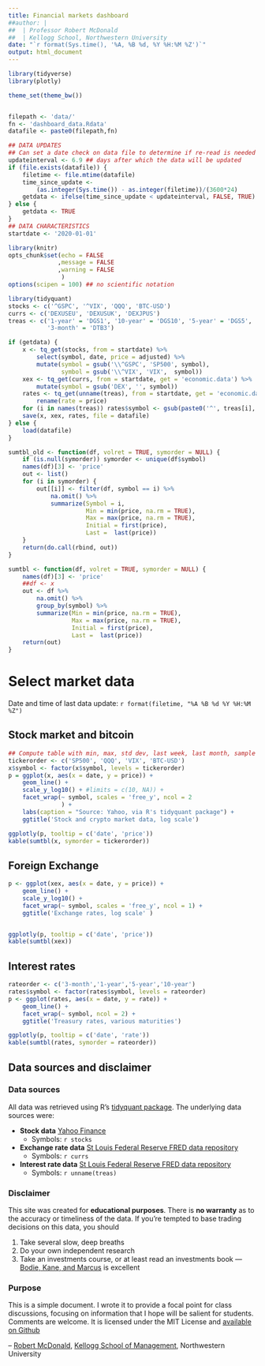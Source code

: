 ```yaml
---
title: Financial markets dashboard
##author: |
##  | Professor Robert McDonald
##  | Kellogg School, Northwestern University
date: "`r format(Sys.time(), '%A, %B %d, %Y %H:%M %Z')`"
output: html_document
---
```



```r
library(tidyverse)
library(plotly)

theme_set(theme_bw())


filepath <- 'data/'
fn <- 'dashboard_data.Rdata'
datafile <- paste0(filepath,fn)

## DATA UPDATES
## Can set a date check on data file to determine if re-read is needed
updateinterval <- 6.9 ## days after which the data will be updated
if (file.exists(datafile)) {
    filetime <- file.mtime(datafile)
    time_since_update <-
        (as.integer(Sys.time()) - as.integer(filetime))/(3600*24)
    getdata <- ifelse(time_since_update < updateinterval, FALSE, TRUE)
} else {
    getdata <- TRUE
}
## DATA CHARACTERISTICS
startdate <- '2020-01-01'

library(knitr)
opts_chunk$set(echo = FALSE
              ,message = FALSE
              ,warning = FALSE
               )
options(scipen = 100) ## no scientific notation
```

```r
library(tidyquant)
stocks <- c('^GSPC', '^VIX', 'QQQ', 'BTC-USD')
currs <- c('DEXUSEU', 'DEXUSUK', 'DEXJPUS')
treas <- c('1-year' = 'DGS1', '10-year' = 'DGS10', '5-year' = 'DGS5',
           '3-month' = 'DTB3')

if (getdata) {
    x <- tq_get(stocks, from = startdate) %>%
        select(symbol, date, price = adjusted) %>%
        mutate(symbol = gsub('\\^GSPC', 'SP500', symbol),
               symbol = gsub('\\^VIX', 'VIX',  symbol))
    xex <- tq_get(currs, from = startdate, get = 'economic.data') %>%
        mutate(symbol = gsub('DEX', '', symbol))
    rates <- tq_get(unname(treas), from = startdate, get = 'economic.data' ) %>%
        rename(rate = price)
    for (i in names(treas)) rates$symbol <- gsub(paste0('^', treas[i], '$'), i,  rates$symbol)
    save(x, xex, rates, file = datafile)
} else {
    load(datafile)
}

```

```r
sumtbl_old <- function(df, volret = TRUE, symorder = NULL) {
    if (is.null(symorder)) symorder <- unique(df$symbol)
    names(df)[3] <- 'price'
    out <- list()
    for (i in symorder) {
        out[[i]] <- filter(df, symbol == i) %>%
            na.omit() %>% 
            summarize(Symbol = i,
                      Min = min(price, na.rm = TRUE),
                      Max = max(price, na.rm = TRUE),
                      Initial = first(price),
                      Last =  last(price))
    }
    return(do.call(rbind, out))
}

sumtbl <- function(df, volret = TRUE, symorder = NULL) {
    names(df)[3] <- 'price'
    ##df <- x
    out <- df %>% 
        na.omit() %>%
        group_by(symbol) %>% 
        summarize(Min = min(price, na.rm = TRUE),
                  Max = max(price, na.rm = TRUE),
                  Initial = first(price),
                  Last =  last(price)) 
    return(out)
}


```

# Select market data {.tabset .tabset-pills}

Date and time of last data update: `r format(filetime, "%A %B %d %Y %H:%M %Z")`

## Stock market and bitcoin


```r

## Compute table with min, max, std dev, last week, last month, sample
tickerorder <- c('SP500', 'QQQ', 'VIX', 'BTC-USD')
x$symbol <- factor(x$symbol, levels = tickerorder)
p = ggplot(x, aes(x = date, y = price)) +
    geom_line() +
    scale_y_log10() + #limits = c(10, NA)) +
    facet_wrap(~ symbol, scales = 'free_y', ncol = 2
               ) +
    labs(caption = "Source: Yahoo, via R's tidyquant package") + 
    ggtitle('Stock and crypto market data, log scale')

ggplotly(p, tooltip = c('date', 'price'))
kable(sumtbl(x, symorder = tickerorder))
```

## Foreign Exchange

```r
p <- ggplot(xex, aes(x = date, y = price)) +
    geom_line() +
    scale_y_log10() +
    facet_wrap(~ symbol, scales = 'free_y', ncol = 1) +
    ggtitle('Exchange rates, log scale' )


ggplotly(p, tooltip = c('date', 'price'))
kable(sumtbl(xex))
```


## Interest rates

```r
rateorder <- c('3-month','1-year','5-year','10-year')
rates$symbol <- factor(rates$symbol, levels = rateorder)
p <- ggplot(rates, aes(x = date, y = rate)) +
    geom_line() +
    facet_wrap(~ symbol, ncol = 2) +
    ggtitle('Treasury rates, various maturities')

ggplotly(p, tooltip = c('date', 'rate'))
kable(sumtbl(rates, symorder = rateorder))
```

## Data sources and disclaimer


### Data sources

All data was retrieved using R's [tidyquant
package](https://cran.r-project.org/package=tidyquant). The
underlying data sources were:

* **Stock data** [Yahoo Finance](https://finance.yahoo.com/) 
  * Symbols: `r stocks`

* **Exchange rate data** [St Louis Federal Reserve FRED data
  repository](https://fred.stlouisfed.org)
  * Symbols: `r currs`

* **Interest rate data** [St Louis Federal Reserve FRED data
  repository](https://fred.stlouisfed.org)
  * Symbols: `r unname(treas)`
  
  
### Disclaimer

This site was created for **educational purposes**. There is **no warranty**
as to the accuracy or timeliness of the data. If you're tempted to
base trading decisions on this data, you should 

1. Take several slow, deep breaths
1. Do your own independent research
2. Take an investments course, or at least read an investments book ---
   [Bodie, Kane, and
   Marcus](https://www.mheducation.com/highered/product/investments-bodie-kane/M9781260013832.html)
   is excellent

### Purpose

This is a simple document. I wrote it to provide a focal point for
   class discussions, focusing on information that I hope will be salient
   for students. Comments are welcome. It is licensed under the MIT
   License and [available on Github](https://github.com/rmcd1024/fin-dash)
   
-- [Robert McDonald](https://www.kellogg.northwestern.edu/faculty/directory/mcdonald_robert.aspx), [Kellogg
School of Management](https://kellogg.northwestern.edu), Northwestern University
